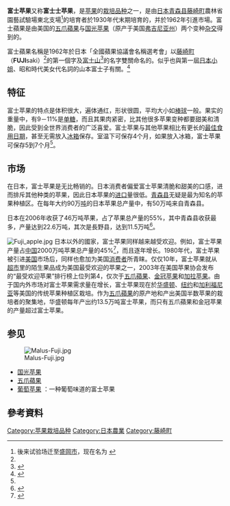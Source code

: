 {{noteTA
|1=zh-hans:红元帅苹果;zh-hk:蛇果;zh-tw:五爪蘋果;
|2=zh-cn:弗吉尼亚州; zh-tw:維吉尼亞州; zh-hk:維珍尼亞州;}}
{{Infobox Cultivar | name ='''富士苹果'''<br />''Malus domestica'' 'Fuji'
| image = Rosaceae Malus pumila Malus pumila Var domestica Apples Fuji.jpg
| image_caption= 樹上的富士蘋果
| image_width = 250px
| hybrid = 五爪蘋果 × 国光苹果
| cultivar = 富士
| origin = {{flagicon|Japan}} 日本[[青森县|青森县]][[藤崎町|藤崎町]]，1930年代
}}
'''富士苹果'''又称'''富士士苹果'''，是[[苹果|苹果]]的[[栽培品种|栽培品种]]之一，是由[[日本|日本]][[青森县|青森县]][[藤崎町|藤崎町]]農林省園藝試驗場東北支場<ref name="kajuken">後来试验场迁至[[盛岡市|盛岡市]]，现在名为{{tsl|ja|農業・食品産業技術総合研究機構|日本农业·食品产业技术综合研究机构}} {{tsl|ja|果樹研究所|国家果树研究所}} {{tsl|ja|果樹試験場リンゴ研究部|果樹試驗場蘋果研究部}}  {{cite web |url=http://www.fruit.affrc.go.jp/soshiki/ringo/hinsyudata/fuji.html |title=存档副本 |accessdate=2008-08-11 |deadurl=yes |archiveurl=https://web.archive.org/web/20090212180509/http://www.fruit.affrc.go.jp/soshiki/ringo/hinsyudata/fuji.html |archivedate=2009-02-12 }}</ref>的培育者於1930年代末期培育的，并於1962年引進市場。富士蘋果是由美国的[[五爪蘋果|五爪蘋果]]与[[国光苹果|国光苹果]]（原产于美国[[弗吉尼亚州|弗吉尼亚州]]）两个变种[[杂交|杂交]]得到的。

富士蘋果名稱是1962年於日本「全國蘋果協議會名稱選考會」以[[藤崎町|藤崎町]]（'''FUJI'''saki）<ref name="kajuken"/>的第一個字及[[富士山|富士山]]<ref>{{Cite web |url=https://www.aptinet.jp/Detail_display_00003443.html?id=00003443&t=0 |title=存档副本 |access-date=2018-10-27 |archive-date=2021-01-16 |archive-url=https://web.archive.org/web/20210116153837/https://www.aptinet.jp/Detail_display_00003443.html?id=00003443&t=0 |dead-url=no }}</ref>的名字雙關命名的。似乎也與第一屆[[日本小姐|日本小姐]]、昭和時代美女代名詞的山本富士子有關。<ref>{{Cite web |url=http://dianoia-inc.com/mih/archives/421.html |title=存档副本 |access-date=2018-10-27 |archive-date=2021-01-16 |archive-url=https://web.archive.org/web/20210116153839/http://dianoia-inc.com/mih/archives/421.html |dead-url=no }}</ref>

== 特征 ==
富士苹果的特点是体积很大，遍体通红，形状很圆，平均大小如[[棒球|棒球]]一般。果实的重量中，有9－11%是[[单糖|单糖]]，而且其果肉紧密，比其他很多苹果变种都要甜美和清脆，因此受到全世界消费者的广泛喜爱。富士苹果与其他苹果相比有更长的[[最佳食用日期|最佳食用日期]]，甚至无需放入[[冰箱|冰箱]]保存。室温下可保存4个月，如果放入冰箱，富士苹果可保存5到7个月<ref name="kajuken"/>。

== 市场 ==
在日本，富士苹果是无比畅销的。日本消费者偏爱富士苹果清脆和甜美的口感，进而排斥其他种类的苹果，因此日本苹果的[[进口|进口]]量很低。[[青森县|青森县]]无疑是最为知名的苹果种植区。在每年大约90万[[吨|吨]]的日本苹果总产量中，有50万吨来自青森县。 

日本在2006年收获了46万吨苹果，占了苹果总产量的55%，其中青森县收获最多，产量达到22.6万吨，其次是長野县，达到11.5万吨<ref>{{Cite web |url=http://www.e-stat.go.jp/SG1/estat/GL71050103.do%3Bjsessionid=L5mYNbDzqCH2508nsnP1d7lk9ltx7TpCn8SlmP5dyhTLFh9Rv2HX!572017085!121348595?_toGL71050103_&tclassId=000001014167&cycleCode=0&forwardFrom=GL71050101 |title=平成18年産果樹生産出荷統計 |accessdate=2009-04-21 |archive-date=2016-03-04 |archive-url=https://web.archive.org/web/20160304105807/http://www.e-stat.go.jp/SG1/estat/GL71050103.do;jsessionid=L5mYNbDzqCH2508nsnP1d7lk9ltx7TpCn8SlmP5dyhTLFh9Rv2HX!572017085!121348595?_toGL71050103_&tclassId=000001014167&cycleCode=0&forwardFrom=GL71050101 |dead-url=no }}</ref>。

[[File:Fuji_apple.jpg|thumb]]
日本以外的國家，富士苹果同样越来越受欢迎。例如，富士苹果产量占[[中华人民共和国|中国]]2000万吨苹果总产量的45%<ref>{{cite web |url=http://www.fas.usda.gov/htp2/circular/2000/00-11/applesit.htm |title=存档副本 |accessdate=2005-04-19 |deadurl=yes |archiveurl=https://web.archive.org/web/20041209122435/http://www.fas.usda.gov/htp2/circular/2000/00-11/applesit.htm |archivedate=2004-12-09 }}</ref>，而且逐年增长。1980年代，富士苹果被引进[[美国|美国]]市场后，同样也愈加为美国[[消费者|消费者]]所青睐。仅仅10年，富士苹果就从[[超市|超市]]里的陌生果品成为美国最受欢迎的苹果之一，2003年在美国苹果协会发布的“最受欢迎苹果”排行榜上位列第4，仅次于[[五爪蘋果|五爪蘋果]]、[[金冠苹果|金冠苹果]]和[[嘎拉苹果|加拉苹果]]。由于国内外市场对富士苹果需求量在增长，富士苹果现在於[[华盛顿|华盛顿]]、[[纽约|纽约]]和[[加利福尼亚|加利福尼亚]]等美国的传统苹果种植区栽培。作为[[五爪蘋果|五爪蘋果]]的原产地和产出美国半数苹果的栽培者的聚集地，华盛顿每年产出约13.5万吨富士苹果，而只有五爪蘋果和金冠苹果的产量超过富士苹果。

== 参见 ==
[[File:Malus-Fuji.jpg|right]]
* [[国光苹果|国光苹果]]
* [[五爪蘋果|五爪蘋果]]
* [[葡萄苹果|葡萄苹果]] ：一种葡萄味道的富士苹果

== 參考資料 ==
{{reflist|2}}
{{苹果}}

[[Category:苹果栽培品种|Category:苹果栽培品种]]
[[Category:日本農業|Category:日本農業]]
[[Category:藤崎町|Category:藤崎町]]